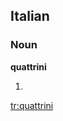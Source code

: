 ==Italian==

===Noun===
'''quattrini''' {{m}}

# {{plural of|[[quattrino]]|lang=Italian}}

[[tr:quattrini]]